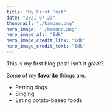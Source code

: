```yaml
---
title: "My First Post"
date: "2021-07-23"
thumbnail: "./kamono.png"
hero_image: "./kamono.png"
hero_image_alt: "Idk"
hero_image_credit_link: "Idk"
hero_image_credit_text: "Idk"
---
```


This is my first blog post! Isn't it *great*?

Some of my **favorite** things are:

* Petting dogs
* Singing
* Eating potato-based foods